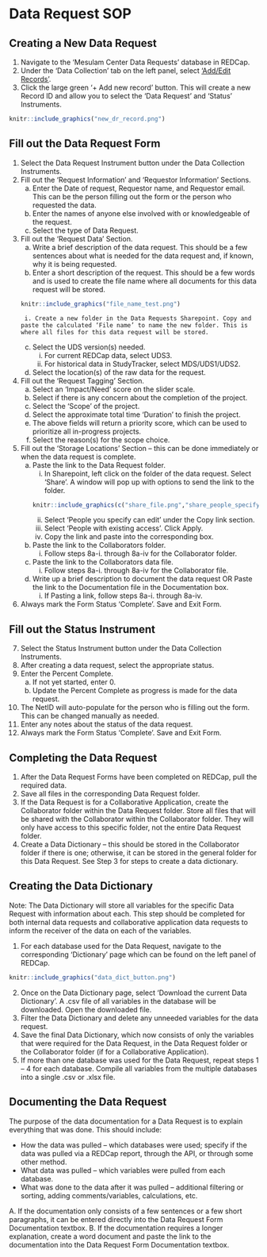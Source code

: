 # Data Request SOP 

## Creating a New Data Request 

1. Navigate to the ‘Mesulam Center Data Requests’ database in REDCap.
2. Under the ‘Data Collection’ tab on the left panel, select [‘Add/Edit Records’](https://redcap.nubic.northwestern.edu/redcap/redcap_v13.1.25/DataEntry/record_home.php?pid=7662).
3. Click the large green ‘+ Add new record’ button. This will create a new Record ID and allow you to select the ‘Data Request’ and ‘Status’ Instruments. 
```r
knitr::include_graphics("new_dr_record.png")
```

## Fill out the Data Request Form
1. Select the Data Request Instrument button under the Data Collection Instruments. 
2. Fill out the ‘Request Information’ and ‘Requestor Information’ Sections.
    a. Enter the Date of request, Requestor name, and Requestor email. This can be the person filling out the form or the person who requested the data. 
    b. Enter the names of anyone else involved with or knowledgeable of the request.
    c. Select the type of Data Request.
3. Fill out the ‘Request Data’ Section. 
    a. Write a brief description of the data request. This should be a few sentences about what is needed for the data request and, if known, why it is being requested.
    b. Enter a short description of the request. This should be a few words and is used to create the file name where all documents for this data request will be stored. 
```r
knitr::include_graphics("file_name_test.png")
```
        i. Create a new folder in the Data Requests Sharepoint. Copy and paste the calculated ‘File name’ to name the new folder. This is where all files for this data request will be stored. 
    c. Select the UDS version(s) needed. 
        i. For current REDCap data, select UDS3. 
        ii. For historical data in StudyTracker, select MDS/UDS1/UDS2.
    d. Select the location(s) of the raw data for the request.
4. Fill out the ‘Request Tagging’ Section. 
    a. Select an ‘Impact/Need’ score on the slider scale. 
    b. Select if there is any concern about the completion of the project.
    c. Select the ‘Scope’ of the project. 
    d. Select the approximate total time ‘Duration’ to finish the project. 
    e. The above fields will return a priority score, which can be used to prioritize all in-progress projects. 
    f. Select the reason(s) for the scope choice.
5. Fill out the ‘Storage Locations’ Section – this can be done immediately or when the data request is complete. 
    a. Paste the link to the Data Request folder. 
        i. In Sharepoint, left click on the folder of the data request. Select ‘Share’. A window will pop up with options to send the link to the folder.  
```r
knitr::include_graphics(c("share_file.png","share_people_specify.png","share_existing_access.png"))
```
        ii. Select ‘People you specify can edit’ under the Copy link section. 
        iii. Select ‘People with existing access’. Click Apply. 
        iv.	Copy the link and paste into the corresponding box.  
    b. Paste the link to the Collaborators folder.
        i. Follow steps 8a-i. through 8a-iv for the Collaborator folder.
    c. Paste the link to the Collaborators data file.
        i. Follow steps 8a-i. through 8a-iv for the Collaborator file.
    d. Write up a brief description to document the data request OR Paste the link to the Documentation file in the Documentation box. 
        i. If Pasting a link, follow steps 8a-i. through 8a-iv.
6. Always mark the Form Status ‘Complete’. Save and Exit Form.

## Fill out the Status Instrument 
7. Select the Status Instrument button under the Data Collection Instruments. 
8. After creating a data request, select the appropriate status. 
9. Enter the Percent Complete.
    a. If not yet started, enter 0. 
    b. Update the Percent Complete as progress is made for the data request. 
10. The NetID will auto-populate for the person who is filling out the form. This can be changed manually as needed.
11.	Enter any notes about the status of the data request.
12.	Always mark the Form Status ‘Complete’. Save and Exit Form.


## Completing the Data Request
1. After the Data Request Forms have been completed on REDCap, pull the required data. 
2. Save all files in the corresponding Data Request folder. 
3. If the Data Request is for a Collaborative Application, create the Collaborator folder within the Data Request folder. Store all files that will be shared with the Collaborator within the Collaborator folder. They will only have access to this specific folder, not the entire Data Request folder. 
4. Create a Data Dictionary – this should be stored in the Collaborator folder if there is one; otherwise, it can be stored in the general folder for this Data Request. See Step 3 for steps to create a data dictionary. 


## Creating the Data Dictionary
Note: The Data Dictionary will store all variables for the specific Data Request with information about each. This step should be completed for both internal data requests and collaborative application data requests to inform the receiver of the data on each of the variables. 

1. For each database used for the Data Request, navigate to the corresponding ‘Dictionary’ page which can be found on the left panel of REDCap.
```r
knitr::include_graphics("data_dict_button.png")
```
2. Once on the Data Dictionary page, select ‘Download the current Data Dictionary’. A .csv file of all variables in the database will be downloaded. Open the downloaded file.  
3. Filter the Data Dictionary and delete any unneeded variables for the data request. 
4. Save the final Data Dictionary, which now consists of only the variables that were required for the Data Request, in the Data Request folder or the Collaborator folder (if for a Collaborative Application). 
5. If more than one database was used for the Data Request, repeat steps 1 – 4 for each database. Compile all variables from the multiple databases into a single .csv or .xlsx file. 


## Documenting the Data Request
The purpose of the data documentation for a Data Request is to explain everything that was done. This should include:

* How the data was pulled – which databases were used; specify if the data was pulled via a REDCap report, through the API, or through some other method.
* What data was pulled – which variables were pulled from each database.
* What was done to the data after it was pulled – additional filtering or sorting, adding comments/variables, calculations, etc.

A. If the documentation only consists of a few sentences or a few short paragraphs, it can be entered directly into the Data Request Form Documentation textbox.
B. If the documentation requires a longer explanation, create a word document and paste the link to the documentation into the Data Request Form Documentation textbox. 














